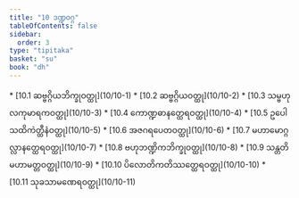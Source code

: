 ```yaml
---
title: "10 ဒဏ္ဍဝဂ္ဂ"
tableOfContents: false
sidebar:
  order: 3
type: "tipitaka"
basket: "su"
book: "dh"
---
```



<DynamicBreadcrumb />



<TableOfContents book="dh" section="10">
* [10.1 ဆဗ္ဗဂ္ဂိယဘိက္ခုဝတ္ထု](10/10-1)
* [10.2 ဆဗ္ဗဂ္ဂိယဝတ္ထု](10/10-2)
* [10.3 သမ္ဗဟုလကုမာရကဝတ္ထု](10/10-3)
* [10.4 ကောဏ္ဍဓာနတ္ထေရဝတ္ထု](10/10-4)
* [10.5 ဥပေါသထိကဲတ္ထီနံဝတ္ထု](10/10-5)
* [10.6 အဇဂရပေတဝတ္ထု](10/10-6)
* [10.7 မဟာမောဂ္ဂလ္လာနတ္ထေရဝတ္ထု](10/10-7)
* [10.8 ဗဟုဘဏ္ဍိကဘိက္ခုဝတ္ထု](10/10-8)
* [10.9 သန္တတိမဟာမတ္တဝတ္ထု](10/10-9)
* [10.10 ပိလောတိကတိဿတ္ထေရဝတ္ထု](10/10-10)
* [10.11 သုခသာမဏေရဝတ္ထု](10/10-11)
</TableOfContents>